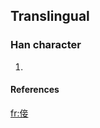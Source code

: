 ==Translingual==
===Han character===
{{Han char|rn=9|rad=人|as=08|sn=10|four=|canj=人卜廿女 (OYTV)}}
# {{defn|Han|sort=人08}}
====References====
{{Han ref|kx=0109.171|hdz=10183.041|uh=503F|ud=20543}}

[[fr:倿]]